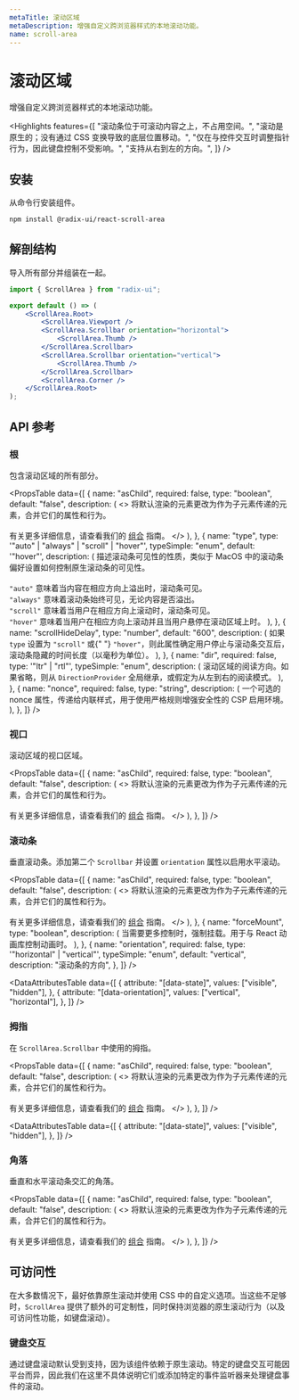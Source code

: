 ```yaml
---
metaTitle: 滚动区域
metaDescription: 增强自定义跨浏览器样式的本地滚动功能。
name: scroll-area
---
```


# 滚动区域

<Description>
	增强自定义跨浏览器样式的本地滚动功能。
</Description>

<HeroContainer>
	<ScrollAreaDemo />
</HeroContainer>

<HeroCodeBlock folder="ScrollArea" />

<Highlights
	features={[
		"滚动条位于可滚动内容之上，不占用空间。",
		"滚动是原生的；没有通过 CSS 变换导致的底层位置移动。",
		"仅在与控件交互时调整指针行为，因此键盘控制不受影响。",
		"支持从右到左的方向。",
	]}
/>

## 安装

从命令行安装组件。

```bash
npm install @radix-ui/react-scroll-area
```

## 解剖结构

导入所有部分并组装在一起。

```jsx
import { ScrollArea } from "radix-ui";

export default () => (
	<ScrollArea.Root>
		<ScrollArea.Viewport />
		<ScrollArea.Scrollbar orientation="horizontal">
			<ScrollArea.Thumb />
		</ScrollArea.Scrollbar>
		<ScrollArea.Scrollbar orientation="vertical">
			<ScrollArea.Thumb />
		</ScrollArea.Scrollbar>
		<ScrollArea.Corner />
	</ScrollArea.Root>
);
```

## API 参考

### 根

包含滚动区域的所有部分。

<PropsTable
	data={[
		{
			name: "asChild",
			required: false,
			type: "boolean",
			default: "false",
			description: (
				<>
					将默认渲染的元素更改为作为子元素传递的元素，合并它们的属性和行为。
					<br />
					<br />
					有关更多详细信息，请查看我们的 <a href="../guides/composition">组合</a> 指南。
				</>
			),
		},
		{
			name: "type",
			type: '"auto" | "always" | "scroll" | "hover"',
			typeSimple: "enum",
			default: '"hover"',
			description: (
				<span>
					描述滚动条可见性的性质，类似于 MacOS 中的滚动条偏好设置如何控制原生滚动条的可见性。
					<br />
					<br />
					<Code>"auto"</Code> 意味着当内容在相应方向上溢出时，滚动条可见。
					<br />
					<Code>"always"</Code> 意味着滚动条始终可见，无论内容是否溢出。
					<br />
					<Code>"scroll"</Code> 意味着当用户在相应方向上滚动时，滚动条可见。
					<br />
					<Code>"hover"</Code> 意味着当用户在相应方向上滚动并且当用户悬停在滚动区域上时。
				</span>
			),
		},
		{
			name: "scrollHideDelay",
			type: "number",
			default: "600",
			description: (
				<span>
					如果 <Code>type</Code> 设置为 <Code>"scroll"</Code> 或{" "}
					<Code>"hover"</Code>，则此属性确定用户停止与滚动条交互后，滚动条隐藏的时间长度（以毫秒为单位）。
				</span>
			),
		},
		{
			name: "dir",
			required: false,
			type: '"ltr" | "rtl"',
			typeSimple: "enum",
			description: (
				<span>
					滚动区域的阅读方向。如果省略，则从 <Code>DirectionProvider</Code> 全局继承，或假定为从左到右的阅读模式。
				</span>
			),
		},
		{
			name: "nonce",
			required: false,
			type: "string",
			description: (
				<span>
					一个可选的 nonce 属性，传递给内联样式，用于使用严格规则增强安全性的 CSP 启用环境。
				</span>
			),
		},
	]}
/>

### 视口

滚动区域的视口区域。

<PropsTable
	data={[
		{
			name: "asChild",
			required: false,
			type: "boolean",
			default: "false",
			description: (
				<>
					将默认渲染的元素更改为作为子元素传递的元素，合并它们的属性和行为。
					<br />
					<br />
					有关更多详细信息，请查看我们的 <a href="../guides/composition">组合</a> 指南。
				</>
			),
		},
	]}
/>

### 滚动条

垂直滚动条。添加第二个 `Scrollbar` 并设置 `orientation` 属性以启用水平滚动。

<PropsTable
	data={[
		{
			name: "asChild",
			required: false,
			type: "boolean",
			default: "false",
			description: (
				<>
					将默认渲染的元素更改为作为子元素传递的元素，合并它们的属性和行为。
					<br />
					<br />
					有关更多详细信息，请查看我们的 <a href="../guides/composition">组合</a> 指南。
				</>
			),
		},
		{
			name: "forceMount",
			type: "boolean",
			description: (
				<span>
					当需要更多控制时，强制挂载。用于与 React 动画库控制动画时。
				</span>
			),
		},
		{
			name: "orientation",
			required: false,
			type: '"horizontal" | "vertical"',
			typeSimple: "enum",
			default: "vertical",
			description: "滚动条的方向",
		},
	]}
/>

<DataAttributesTable
	data={[
		{
			attribute: "[data-state]",
			values: ["visible", "hidden"],
		},
		{
			attribute: "[data-orientation]",
			values: ["vertical", "horizontal"],
		},
	]}
/>

### 拇指

在 `ScrollArea.Scrollbar` 中使用的拇指。

<PropsTable
	data={[
		{
			name: "asChild",
			required: false,
			type: "boolean",
			default: "false",
			description: (
				<>
					将默认渲染的元素更改为作为子元素传递的元素，合并它们的属性和行为。
					<br />
					<br />
					有关更多详细信息，请查看我们的 <a href="../guides/composition">组合</a> 指南。
				</>
			),
		},
	]}
/>

<DataAttributesTable
	data={[
		{
			attribute: "[data-state]",
			values: ["visible", "hidden"],
		},
	]}
/>

### 角落

垂直和水平滚动条交汇的角落。

<PropsTable
	data={[
		{
			name: "asChild",
			required: false,
			type: "boolean",
			default: "false",
			description: (
				<>
					将默认渲染的元素更改为作为子元素传递的元素，合并它们的属性和行为。
					<br />
					<br />
					有关更多详细信息，请查看我们的 <a href="../guides/composition">组合</a> 指南。
				</>
			),
		},
	]}
/>

## 可访问性

在大多数情况下，最好依靠原生滚动并使用 CSS 中的自定义选项。当这些不足够时，`ScrollArea` 提供了额外的可定制性，同时保持浏览器的原生滚动行为（以及可访问性功能，如键盘滚动）。

### 键盘交互

通过键盘滚动默认受到支持，因为该组件依赖于原生滚动。特定的键盘交互可能因平台而异，因此我们在这里不具体说明它们或添加特定的事件监听器来处理键盘事件的滚动。